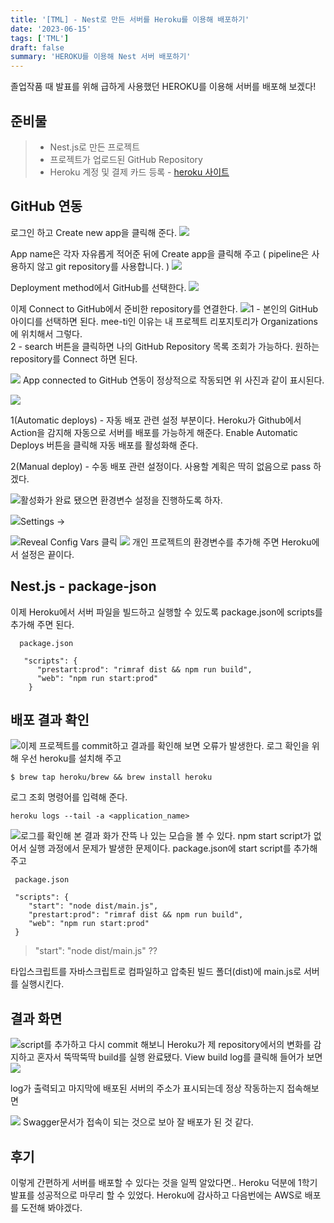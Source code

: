 ```yaml
---
title: '[TML] - Nest로 만든 서버를 Heroku를 이용해 배포하기'
date: '2023-06-15'
tags: ['TML']
draft: false
summary: 'HEROKU를 이용해 Nest 서버 배포하기'
---
```


졸업작품 때 발표를 위해 급하게 사용했던 HEROKU를 이용해 서버를 배포해 보겠다!

## 준비물
>- Nest.js로 만든 프로젝트
>- 프로젝트가 업로드된 GitHub Repository
>- Heroku 계정 및 결제 카드 등록  - [heroku 사이트](https://dashboard.heroku.com/apps)

## GitHub 연동
로그인 하고 Create new app을 클릭해 준다.
![](https://velog.velcdn.com/images/mintmin0320/post/cd2f30f8-a964-4d96-8b48-beabffc5f440/image.png)

App name은 각자 자유롭게 적어준 뒤에 Create app을 클릭해 주고
( pipeline은 사용하지 않고 git repository를 사용합니다. )
![](https://velog.velcdn.com/images/mintmin0320/post/94bd8bef-606f-4e07-ab0e-5ac11f1d6e24/image.png)

Deployment method에서 GitHub를 선택한다.
![](https://velog.velcdn.com/images/mintmin0320/post/c555ef9f-64db-4777-97c8-603ffb5e8090/image.png)

이제 Connect to GitHub에서 준비한 repository를 연결한다.
![](https://velog.velcdn.com/images/mintmin0320/post/6a6e6542-4f3e-4b13-987f-79d45acef0b7/image.png)1 - 본인의 GitHub아이디를 선택하면 된다. mee-ti인 이유는 내 프로젝트 리포지토리가 Organizations에 위치해서 그렇다. <br/>
2 - search 버튼을 클릭하면 나의 GitHub Repository 목록 조회가 가능하다. 원하는 repository를 Connect 하면 된다.

![](https://velog.velcdn.com/images/mintmin0320/post/cd9538a9-a7a1-4013-9f4a-4f0fdac7d49a/image.png)
App connected to GitHub 연동이 정상적으로 작동되면 위 사진과 같이 표시된다.

![](https://velog.velcdn.com/images/mintmin0320/post/32b88d2d-a8ae-479d-93f2-77cf81d46624/image.png)

1(Automatic deploys) - 자동 배포 관련 설정 부분이다. Heroku가 Github에서 Action을 감지해 자동으로 서버를 배포를 가능하게 해준다. 
Enable Automatic Deploys 버튼을 클릭해 자동 배포를 활성화해 준다.

2(Manual deploy) - 수동 배포 관련 설정이다. 사용할 계획은 딱히 없음으로 pass 하겠다.

![](https://velog.velcdn.com/images/mintmin0320/post/44b6d8ff-6c9e-496c-8f06-a3907c29c0fd/image.png)활성화가 완료 됐으면 환경변수 설정을 진행하도록 하자.


![](https://velog.velcdn.com/images/mintmin0320/post/f999b54b-df1c-40bd-a1a3-0268bdece23b/image.png)Settings -> 

![](https://velog.velcdn.com/images/mintmin0320/post/e8b4c951-1d4f-48cb-ba89-813cfc1f506a/image.png)Reveal Config Vars 클릭 
![](https://velog.velcdn.com/images/mintmin0320/post/c4bab96d-7a74-4d34-8706-8a7a7034b722/image.png) 개인 프로젝트의 환경변수를 추가해 주면 Heroku에서 설정은 끝이다.



## Nest.js - package-json
이제 Heroku에서 서버 파일을 빌드하고 실행할 수 있도록 package.json에
scripts를 추가해 주면 된다.
```
  package.json
  
   "scripts": {
	  "prestart:prod": "rimraf dist && npm run build",
	  "web": "npm run start:prod"
    }
```


## 배포 결과 확인
![](https://velog.velcdn.com/images/mintmin0320/post/72fe4875-6a5c-4860-a1c1-2073b5f20875/image.png)이제 프로젝트를 commit하고 결과를 확인해 보면 오류가 발생한다. 로그 확인을 위해 우선 heroku를 설치해 주고
```
$ brew tap heroku/brew && brew install heroku
```
로그 조회 명령어를 입력해 준다.
```
heroku logs --tail -a <application_name>
```
![](https://velog.velcdn.com/images/mintmin0320/post/f8153a1d-1a54-450f-af0a-4ad7aeaafcb3/image.png)로그를 확인해 본 결과 화가 잔뜩 나 있는 모습을 볼 수 있다. npm start script가 없어서 실행 과정에서 문제가 발생한 문제이다.  package.json에 start script를 추가해 주고
```
 package.json

 "scripts": {
  	"start": "node dist/main.js",
    "prestart:prod": "rimraf dist && npm run build",
    "web": "npm run start:prod"
 }
```
>"start": "node dist/main.js" ??

타입스크립트를 자바스크립트로 컴파일하고 압축된 빌드 폴더(dist)에 main.js로 서버를 실행시킨다.

## 결과 화면
![](https://velog.velcdn.com/images/mintmin0320/post/1926b091-dfad-4b4d-9445-4dd77fc1e384/image.png)script를 추가하고 다시 commit 해보니 Heroku가 제 repository에서의 변화를 감지하고 혼자서 뚝딱뚝딱 build를 실행 완료됐다. View build log를 클릭해 들어가 보면 
![](https://velog.velcdn.com/images/mintmin0320/post/30c2c28a-fc36-4419-863f-7d72361ec8eb/image.png)

log가 출력되고 마지막에 배포된 서버의 주소가 표시되는데 정상 작동하는지 접속해보면

![](https://velog.velcdn.com/images/mintmin0320/post/629319d5-39f8-4ddf-9f9e-8ffd2aa12faa/image.png) Swagger문서가 접속이 되는 것으로 보아 잘 배포가 된 것 같다.
<br/>

## 후기
이렇게 간편하게 서버를 배포할 수 있다는 것을 일찍 알았다면.. Heroku 덕분에 1학기 발표를 성공적으로 마무리 할 수 있었다. Heroku에 감사하고 다음번에는 AWS로 배포를 도전해 봐야겠다.

